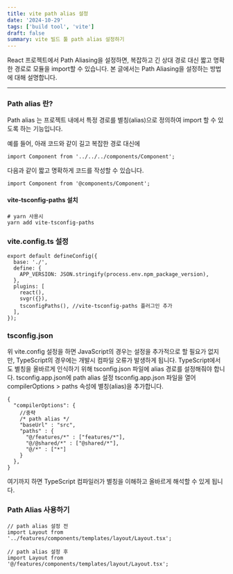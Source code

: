 ```yaml
---
title: vite path alias 설정
date: '2024-10-29'
tags: ['build tool', 'vite']
draft: false
summary: vite 빌드 툴 path alias 설정하기
---
```


React 프로젝트에서 Path Aliasing을 설정하면, 복잡하고 긴 상대 경로 대신 짧고 명확한 경로로 모듈을 import할 수 있습니다. 본 글에서는 Path Aliasing을 설정하는 방법에 대해 설명합니다.
>

>
---
### Path alias 란?
>
Path alias 는 프로젝트 내에서 특정 경로를 별칭(alias)으로 정의하여 import 할 수 있도록 하는 기능입니다.

예를 들어, 아래 코드와 같이 길고 복잡한 경로 대신에
```
import Component from '../../../components/Component';
```
다음과 같이 짧고 명확하게 코드를 작성할 수 있습니다.
```
import Component from '@components/Component';
```

#### vite-tsconfig-paths 설치
```
# yarn 사용시
yarn add vite-tsconfig-paths
```

### vite.config.ts 설정
```
export default defineConfig({
  base: './',
  define: {
    APP_VERSION: JSON.stringify(process.env.npm_package_version),
  },
  plugins: [
    react(),
    svgr({}),
    tsconfigPaths(), //vite-tsconfig-paths 플러그인 추가
  ],
});
```

### tsconfig.json
위 vite.config 설정을 하면 JavaScript의 경우는 설정을 추가적으로 할 필요가 없지만, TypeScript의 경우에는 개발시 컴파일 오류가 발생하게 됩니다. TypeScript에서도 별칭을 올바르게 인식하기 위해 tsconfig.json 파일에 alias 경로를 설정해줘야 합니다.
tsconfig.app.json에 path alias 설정
tsconfig.app.json 파일을 열어 compilerOptions > paths 속성에 별칭(alias)을 추가합니다.
```
{
  "compilerOptions": {
    //중략
    /* path alias */
    "baseUrl" : "src",
    "paths" : {
      "@/features/*" : ["features/*"],
      "@/@shared/*" : ["@shared/*"],
      "@/*" : ["*"]
    }
  },
}
```
여기까지 하면 TypeScript 컴파일러가 별칭을 이해하고 올바르게 해석할 수 있게 됩니다.

### Path Alias 사용하기
```
// path alias 설정 전
import Layout from '../features/components/templates/layout/Layout.tsx';
```
```
// path alias 설정 후
import Layout from '@/features/components/templates/layout/Layout.tsx';
```

